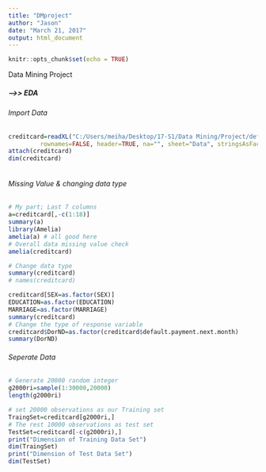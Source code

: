 ---
title: "DMproject"
author: "Jason"
date: "March 21, 2017"
output: html_document
---

```{r setup, include=FALSE}
knitr::opts_chunk$set(echo = TRUE)
```
##########    Data Mining Project    ##########
#####  ---->>  EDA
######  Import Data
```{r}
creditcard=readXL("C:/Users/meiha/Desktop/17-S1/Data Mining/Project/default of credit card clients.xls",
         rownames=FALSE, header=TRUE, na="", sheet="Data", stringsAsFactors=TRUE)
attach(creditcard)
dim(creditcard)



```
######  Missing Value & changing data type
```{r}
# My part; Last 7 columns
a=creditcard[,-c(1:18)]
summary(a)
library(Amelia)
amelia(a) # all good here
# Overall data missing value check
amelia(creditcard)

# Change data type
summary(creditcard)
# names(creditcard)

creditcard[SEX=as.factor(SEX)]
EDUCATION=as.factor(EDUCATION)
MARRIAGE=as.factor(MARRIAGE)
summary(creditcard)
# Change the type of response variable
creditcard$DorND=as.factor(creditcard$default.payment.next.month)
summary(DorND)
```
######  Seperate Data
```{r}
# Generate 20000 random integer
g2000ri=sample(1:30000,20000)
length(g2000ri)

# set 20000 observations as our Training set
TraingSet=creditcard[g2000ri,]
# The rest 10000 observations as test set
TestSet=creditcard[-c(g2000ri),]
print("Dimension of Training Data Set")
dim(TraingSet)
print("Dimension of Test Data Set")
dim(TestSet)
```
######
```{r}

```
######
```{r}

```
######
```{r}

```

